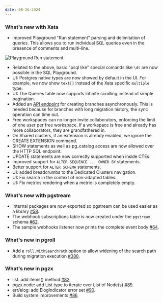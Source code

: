 ```yaml
---
date: 08-26-2024
---
```


### What's new with Xata

- Improved Playground "Run statement" parsing and delimitation of queries. This allows you to run individual SQL queries even in the presence of comments and multi-line.

![Playground Run statement](/images/playground-run-statement.png)

- Related to the above, basic "psql like" special comands like `\dt` are now possible in the SQL Playground.
- UI: Postgres native types are now showed by default in the UI. For example, we now show `text[]` instead of the Xata specific `multiple` type.
- UI: The Queries table now supports infinite scrolling instead of simple pagination.
- Added an [API endpoint](https://xata.io/docs/api-reference/db/db_branch_name/async#create-database-branch) for creating branches asynchronously. This is needed because for branches with long migration history, the sync operation can time out.
- Free workspaces can no longer invite collaborators, enforcing the limit of one user per free workspace. If a workspace is free and already has more collaborators, they are grandfathered in.
- On Shared clusters, if an extension is already enabled, we ignore the CREATE EXTENSION command.
- SHOW statements as well as pg_catalog access are now allowed over the HTTP SQL endpoint.
- UPDATE statements are now correctly supported when inside CTEs.
- Improved support for `ALTER SEQUENCE ... OWNED BY` statements.
- Better support for `ALTER SCHEMA` statements.
- UI: added breadcrumbs to the Dedicated Clusters navigation.
- UI: Fix search in the context of non-adapted tables.
- UI: Fix metrics rendering when a metric is completely empty.

### What's new with pgstream

- Internal packages are now exported so pgstream can be used easier as a library [#58](https://github.com/xataio/pgstream/pull/58).
- The webhook subscriptions table is now created under the `pgstream` schema [#62](https://github.com/xataio/pgstream/pull/62).
- The sample webhooks listener now prints the complete event body [#64](https://github.com/xataio/pgstream/pull/64).

### What's new in pgroll

- Add a `roll.WithSearchPath` option to allow widening of the search path during migration execution [#380](https://github.com/xataio/pgroll/pull/380).

### What's new in pgzx

- list: add items() method [#82](https://github.com/xataio/pgzx/pull/82).
- pgzx.node: add List type to iterate over List of Node(s) [#89](https://github.com/xataio/pgzx/pull/89).
- err/elog: add ElogIndicator error set [#90](https://github.com/xataio/pgzx/pull/90).
- Build system improvements [#86](https://github.com/xataio/pgzx/pull/86).
